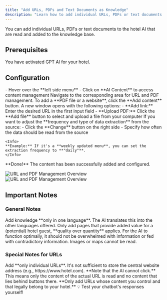 ```yaml
---
title: "Add URLs, PDFs and Text Documents as Knowledge"
description: "Learn how to add individual URLs, PDFs or text documents to the hotel AI that are read and added to the knowledge base."
---
```


You can add individual URLs, PDFs or text documents to the hotel AI that are read and added to the knowledge base.

## Prerequisites

<Warning>
You have activated GPT AI for your hotel.
</Warning>

## Configuration

<Steps>
  <Step title="Access AI Content">
    - Hover over the **left side menu**
    - Click on **AI Content** to access content management
  </Step>
  
  <Step title="Access URL and PDF Management">
    Navigate to the corresponding area for URL and PDF management.
  </Step>
  
  <Step title="Add new content">
    To add a **PDF file or a website**, click the **Add content** button.
  </Step>
  
  <Step title="Insert link or file">
    A new window opens with the following options:
    - **Add link:** Enter the desired URL in the first input field
    - **Upload PDF:** Click the **Add file** button to select and upload a file from your computer
  </Step>
  
  <Step title="Adjust extraction frequency (optional)">
    If you want to adjust the **frequency and type of data extraction** from the source:
    - Click the **Change** button on the right side
    - Specify how often the data should be read from the source
    
    <Info>
    **Example:** If it's a **weekly updated menu**, you can set the extraction frequency to **"daily"**.
    </Info>
  </Step>
</Steps>

<Check>
**Done!** The content has been successfully added and configured.
</Check>

<img 
  className="block dark:hidden" 
  src="/images/url-pdf-management.png" 
  alt="URL and PDF Management Overview" 
/>
<img 
  className="hidden dark:block" 
  src="/images/url-pdf-management-dark.png" 
  alt="URL and PDF Management Overview" 
/>

## Important Notes

### General Notes

<Note>
Add knowledge **only in one language**. The AI translates this into the other languages offered.
</Note>

<Warning>
Only add pages that provide added value for a (potential) hotel guest, **quality over quantity** applies. For the AI to function optimally, it should not be overwhelmed with information or fed with contradictory information.
</Warning>

<Info>
Images or maps cannot be read.
</Info>

### Special Notes for URLs

<CardGroup cols={1}>
  <Card title="Add individual URLs" icon="link">
    Add **only individual URLs**. It's not sufficient to store the central website address (e.g., https://www.hotel.com).
  </Card>
  
  <Card title="Consider AI limitations" icon="robot">
    **Note that the AI cannot click.** This means only the content of the actual URL is read and no content that lies behind buttons there.
  </Card>
  
  <Card title="Legal aspects" icon="shield-check">
    **Only add URLs whose content you control and that legally belong to your hotel.**
  </Card>
</CardGroup>

<Tip>
💡 Test your chatbot's responses yourself!
</Tip> 